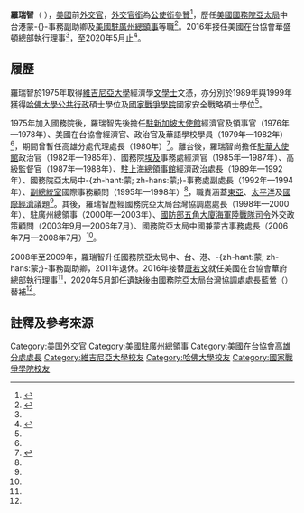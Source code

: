 {{noteTA
|G1=PresidentsUS
|G2=USGov
|G3=People
|G4=USState
|G5=地名
|G6=Country
}}
{{Infobox officeholder
|name         = 羅瑞智<br>{{lang|en|John J. Norris, Jr.}}
|image        = John J. Norris, Jr. Deputy Assistant Secretary for East Asian and Pacific Affairs.jpg
|office       = [[美國國務院亞太局|美國國務院亞太局]]中台-{zh-hant:蒙; zh-hans:蒙;}-事務副助卿
|president    =
|term_start   =2008年
|term_end     =2009年
|predecessor  =
|successor    =
|office2       =  [[美國駐廣州總領事列表|美國駐廣州總領事]]
|president2    =
|term_start2   = 2000年
|term_end2     =2003年
|predecessor2  =
|successor2    =
|birth_name   =
|birth_place  =
|birth_date   =
|death_place  =
|party        =
|spouse       =
|children     =
|nationality  ={{USA}}
|education    = [[維吉尼亞大學|維吉尼亞大學]]<br>[[哈佛大學|哈佛大學]]<br>[[國家戰爭學院|國家戰爭學院]]
|awards       =
}}
'''羅瑞智'''（{{lang-en|John J. Norris}}<!--，{{bd|年|月日|||catIdx=Norris}}-->），[[美國|美國]]前[[外交官|外交官]]，[[外交官銜|外交官銜]]為[[公使銜參贊|公使銜參贊]]<ref name="AIT">{{cite web |url=https://www.ait.org.tw/zhtw/john-j-norris-jr-new-managing-director-washington-office-american-institute-taiwan-zh/ |title=羅瑞智接任美國在台協會華盛頓總部執行理事 |publisher=[[美國在台協會|美國在台協會]] |id=新聞稿編號: PR-1649C |accessdate=2020-04-25 |archiveurl=https://archive.today/20190427040225/https://www.ait.org.tw/john-j-norris-jr-new-managing-director-washington-office-american-institute-taiwan/ |archivedate=2019-04-27 |dead-url=no }}</ref>，歷任[[美國國務院亞太局|美國國務院亞太局]]中台港蒙-{}-事務副助卿及[[美國駐廣州總領事列表|美國駐廣州總領事]]等職<ref name="國務院">{{cite news |script-title=en:Deputy Assistant Secretary for East Asian and Pacific Affairs: John J. Norris, Jr. |url=https://2001-2009.state.gov/p/eap/rls/ot/2008/113093.htm |accessdate=2020-01-27 |publisher={{lang|en|[[美國國務院|United States Department of State]]}} |archiveurl=https://web.archive.org/web/20210420064818/https://2001-2009.state.gov/p/eap/rls/ot/2008/113093.htm |archivedate=2021-04-20 |dead-url=no }}</ref>。2016年接任美國在台協會華盛頓總部執行理事<ref name="AIT"/>，至2020年5月止<ref name=”美國之音”>{{Cite news |title=美國在台協會任命藍鶯為執行理事 |publisher=[[美國之音|美國之音]] |date=2020-05-01 |url=https://www.voacantonese.com/a/taiwan-ait-china-strategy-20200430/5400411.html |archiveurl=https://web.archive.org/web/20201021052239/https://www.voacantonese.com/a/taiwan-ait-china-strategy-20200430/5400411.html |archivedate=2020-10-21 |accessdate=2020-09-16 |dead-url=no }}</ref>。

==履歷==
羅瑞智於1975年取得[[維吉尼亞大學|維吉尼亞大學]]經濟學[[文學士|文學士]]文憑，亦分別於1989年與1999年獲得[[哈佛大學|哈佛大學]][[公共行政|公共行政]]碩士學位及[[國家戰爭學院|國家戰爭學院]]國家安全戰略碩士學位<ref name="國務院"/>。

1975年加入國務院後，羅瑞智先後擔任[[美國駐新加坡大使館|駐新加坡大使館]]經濟官及領事官（1976年—1978年）、美國在台協會經濟官、政治官及華語學校學員（1979年—1982年）<ref name="國務院"/>，期間曾暫任高雄分處代理處長（1980年）<ref>{{Cite book |title=中華民國/臺灣與美國間關係運作之建制（1979-2019）|series=政治大學國際法與超國界法電子叢書系列  |date=2020-01|editor=陳純一、黃剛 |publisher=[[國立政治大學國際事務學院|國立政治大學國際事務學院]]國際法學研究中心 |page=277}}</ref>。離台後，羅瑞智尚擔任[[美國駐華大使館|駐華大使館]]政治官（1982年—1985年）、國務院[[埃及|埃及]]事務處經濟官（1985年—1987年）、{{Link-en|美國國務院運作中心|United States Department of State Operations Center|國務院運作中心}}高級監督官（1987年—1988年）、[[美國駐上海總領事館|駐上海總領事館]]經濟政治處長（1989年—1992年）、國務院亞太局中-{zh-hant:蒙; zh-hans:蒙;}-事務處副處長（1992年—1994年）、[[美國副總統|副總統室]]國際事務顧問（1995年—1998年）<ref name="國務院"/>，職責涵蓋[[東亞|東亞]]、[[太平洋|太平洋]]及[[國際經濟|國際經濟]]議題<ref name="AIT"/>。其後，羅瑞智歷經國務院亞太局台灣協調處處長（1998年—2000年）、駐廣州總領事（2000年—2003年）、[[美國國防部|國防部]][[五角大廈|五角大廈]][[美國海軍陸戰隊司令|海軍陸戰隊司令]]外交政策顧問（2003年9月—2006年7月）、國務院亞太局中國兼蒙古事務處長（2006年7月—2008年7月）<ref name="國務院"/>。

2008年至2009年，羅瑞智升任國務院亞太局中、台、港、-{zh-hant:蒙; zh-hans:蒙;}-事務副助卿，2011年退休。2016年接替[[唐若文|唐若文]]就任美國在台協會華府總部執行理事<ref name="AIT"/>，2020年5月卸任遺缺後由國務院亞太局台灣協調處處長藍鶯（{{lang|en|Ingrid D. Larson}}）替補<ref name=”美國之音”/>。

==註釋及參考來源==

{{reflist|30em}}
{{Authority control}}
{{s-start}}

{{s-dip}}

{{s-before|{{Link-ja|柯慶生|トーマス・クリステンセン}}|{{lang|en|Thomas J. Christensen}}}}

{{s-title|[[美國國務院亞太局|美國國務院亞太局]]<br>中台-{zh-hant:蒙; zh-hans:蒙;}-事務助理國務卿|2008年－2009年}}

{{s-after|[[施大偉|施大偉]]|{{lang|en|David B. Shear}}}}

<!--

{{s-before| |{{lang|en| }} }}
{{s-title|美國國務院亞太局<br>中-{zh-hant:蒙; zh-hans:蒙;}-事務處長|2006年－2008年}}

{{s-after|施大偉|{{lang|en|David B. Shear}}}}

-->
{{s-before|{{Link-en|何寶陸|Paul Hacker}} |{{lang|en|Paul Hacker}}<br>（代理總領事）}}
{{s-title|[[美國駐廣州總領事列表|美國駐廣州總領事]]|2000年－2003年}}

{{s-after|曾國熙|{{lang|en|Edward Dong}}}}

{{s-before|[[史丹扉|史丹扉]]|{{lang|en|Sylvia G. Stanfield}} }}

{{s-title|美國國務院亞太局<br>台灣協調處長|1998年－2000年}}

{{s-after|葛天豪|{{lang|en|David J. Keegan}}}}

{{end box}}

{{美國在台協會}}

{{DEFAULTSORT:Norris, John J.}}

[[Category:美国外交官|Category:美国外交官]]

[[Category:美國駐廣州總領事|Category:美國駐廣州總領事]]

[[Category:美國在台協會高雄分處處長|Category:美國在台協會高雄分處處長]]

[[Category:維吉尼亞大學校友|Category:維吉尼亞大學校友]]

[[Category:哈佛大學校友|Category:哈佛大學校友]]

[[Category:國家戰爭學院校友|Category:國家戰爭學院校友]]